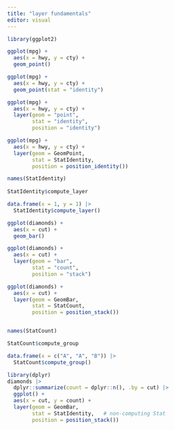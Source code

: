 ```yaml
---
title: "layer fundamentals"
editor: visual
---
```





```r
library(ggplot2) 

ggplot(mpg) + 
  aes(x = hwy, y = cty) + 
  geom_point()

ggplot(mpg) + 
  aes(x = hwy, y = cty) + 
  geom_point(stat = "identity")

ggplot(mpg) + 
  aes(x = hwy, y = cty) + 
  layer(geom = "point",
        stat = "identity",
        position = "identity")

ggplot(mpg) + 
  aes(x = hwy, y = cty) + 
  layer(geom = GeomPoint,
        stat = StatIdentity,
        position = position_identity())

names(StatIdentity)  
  
StatIdentity$compute_layer

data.frame(x = 1, y = 1) |>
  StatIdentity$compute_layer()
```






```r
ggplot(diamonds) + 
  aes(x = cut) + 
  geom_bar()

ggplot(diamonds) + 
  aes(x = cut) + 
  layer(geom = "bar",
        stat = "count",
        position = "stack")

ggplot(diamonds) + 
  aes(x = cut) + 
  layer(geom = GeomBar,
        stat = StatCount,
        position = position_stack())


names(StatCount)  

StatCount$compute_group

data.frame(x = c("A", "A", "B")) |> 
  StatCount$compute_group()

library(dplyr)
diamonds |> 
  dplyr::summarize(count = dplyr::n(), .by = cut) |>
  ggplot() + 
  aes(x = cut, y = count) + 
  layer(geom = GeomBar,
        stat = StatIdentity,   # non-computing Stat
        position = position_stack())
```
